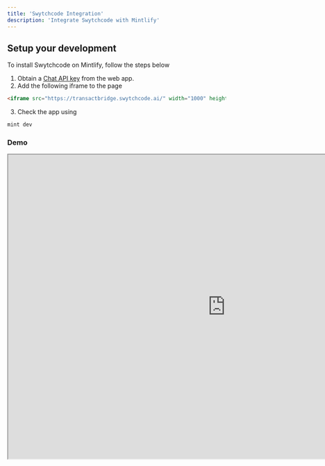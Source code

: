 ```yaml
---
title: 'Swytchcode Integration'
description: 'Integrate Swytchcode with Mintlify'
---
```


## Setup your development
To install Swytchcode on Mintlify, follow the steps below 
1. Obtain a [Chat API key](https://docs.swytchcode.com/modules/apikeys/#chat-api-key) from the web app.
2. Add the following iframe to the page

```html
<iframe src="https://transactbridge.swytchcode.ai/" width="1000" height="700"></iframe>
```

3. Check the app using

```sh
mint dev
```

### Demo 
<iframe src="https://transactbridge.swytchcode.ai/" width="1000" height="700"></iframe>


